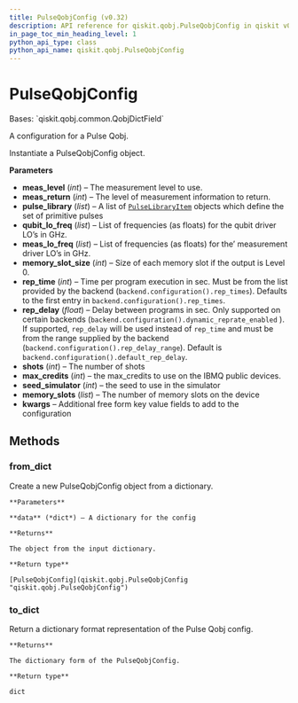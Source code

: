 ```yaml
---
title: PulseQobjConfig (v0.32)
description: API reference for qiskit.qobj.PulseQobjConfig in qiskit v0.32
in_page_toc_min_heading_level: 1
python_api_type: class
python_api_name: qiskit.qobj.PulseQobjConfig
---
```


# PulseQobjConfig

<Class id="qiskit.qobj.PulseQobjConfig" isDedicatedPage={true} github="https://github.com/qiskit/qiskit/tree/stable/0.18/qiskit/qobj/pulse_qobj.py" signature="PulseQobjConfig(meas_level, meas_return, pulse_library, qubit_lo_freq, meas_lo_freq, memory_slot_size=None, rep_time=None, rep_delay=None, shots=None, max_credits=None, seed_simulator=None, memory_slots=None, **kwargs)" modifiers="class">
  Bases: `qiskit.qobj.common.QobjDictField`

  A configuration for a Pulse Qobj.

  Instantiate a PulseQobjConfig object.

  **Parameters**

  *   **meas\_level** (*int*) – The measurement level to use.
  *   **meas\_return** (*int*) – The level of measurement information to return.
  *   **pulse\_library** (*list*) – A list of [`PulseLibraryItem`](qiskit.qobj.PulseLibraryItem "qiskit.qobj.PulseLibraryItem") objects which define the set of primitive pulses
  *   **qubit\_lo\_freq** (*list*) – List of frequencies (as floats) for the qubit driver LO’s in GHz.
  *   **meas\_lo\_freq** (*list*) – List of frequencies (as floats) for the’ measurement driver LO’s in GHz.
  *   **memory\_slot\_size** (*int*) – Size of each memory slot if the output is Level 0.
  *   **rep\_time** (*int*) – Time per program execution in sec. Must be from the list provided by the backend (`backend.configuration().rep_times`). Defaults to the first entry in `backend.configuration().rep_times`.
  *   **rep\_delay** (*float*) – Delay between programs in sec. Only supported on certain backends (`backend.configuration().dynamic_reprate_enabled` ). If supported, `rep_delay` will be used instead of `rep_time` and must be from the range supplied by the backend (`backend.configuration().rep_delay_range`). Default is `backend.configuration().default_rep_delay`.
  *   **shots** (*int*) – The number of shots
  *   **max\_credits** (*int*) – the max\_credits to use on the IBMQ public devices.
  *   **seed\_simulator** (*int*) – the seed to use in the simulator
  *   **memory\_slots** (*list*) – The number of memory slots on the device
  *   **kwargs** – Additional free form key value fields to add to the configuration

  ## Methods

  <span id="qiskit-qobj-pulseqobjconfig-from-dict" />

  ### from\_dict

  <Function id="qiskit.qobj.PulseQobjConfig.from_dict" signature="PulseQobjConfig.from_dict(data)" modifiers="classmethod">
    Create a new PulseQobjConfig object from a dictionary.

    **Parameters**

    **data** (*dict*) – A dictionary for the config

    **Returns**

    The object from the input dictionary.

    **Return type**

    [PulseQobjConfig](qiskit.qobj.PulseQobjConfig "qiskit.qobj.PulseQobjConfig")
  </Function>

  <span id="qiskit-qobj-pulseqobjconfig-to-dict" />

  ### to\_dict

  <Function id="qiskit.qobj.PulseQobjConfig.to_dict" signature="PulseQobjConfig.to_dict()">
    Return a dictionary format representation of the Pulse Qobj config.

    **Returns**

    The dictionary form of the PulseQobjConfig.

    **Return type**

    dict
  </Function>
</Class>

